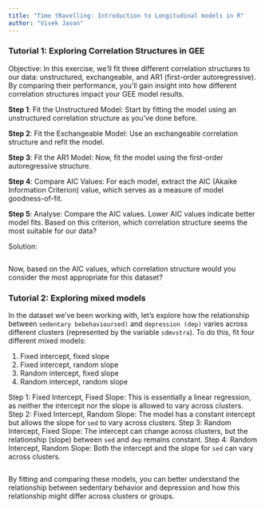 ```yaml
---
title: "Time tRavelling: Introduction to Longitudinal models in R"
author: "Vivek Jason"
---
```


### Tutorial 1: Exploring Correlation Structures in GEE

Objective: In this exercise, we'll fit three different correlation structures to our data: unstructured, exchangeable, and AR1 (first-order autoregressive). By comparing their performance, you'll gain insight into how different correlation structures impact your GEE model results.

**Step 1**: Fit the Unstructured Model: Start by fitting the model using an unstructured correlation structure as you've done before.

**Step 2**: Fit the Exchangeable Model: Use an exchangeable correlation structure and refit the model.

**Step 3**: Fit the AR1 Model: Now, fit the model using the first-order autoregressive structure.

**Step 4**: Compare AIC Values: For each model, extract the AIC (Akaike Information Criterion) value, which serves as a measure of model goodness-of-fit.

**Step 5**: Analyse: Compare the AIC values. Lower AIC values indicate better model fits. Based on this criterion, which correlation structure seems the most suitable for our data?

Solution:

```r

```

Now, based on the AIC values, which correlation structure would you consider the most appropriate for this dataset?

### Tutorial 2: Exploring mixed models

In the dataset we've been working with, let's explore how the relationship between `sedentary bebehavioursed)` and `depression (dep)` varies across different clusters (represented by the variable `sdmvstra`). To do this, fit four different mixed models:

1.  Fixed intercept, fixed slope
2.  Fixed intercept, random slope
3.  Random intercept, fixed slope
4.  Random intercept, random slope

Step 1: Fixed Intercept, Fixed Slope: This is essentially a linear regression, as neither the intercept nor the slope is allowed to vary across clusters. Step 2: Fixed Intercept, Random Slope: The model has a constant intercept but allows the slope for `sed` to vary across clusters. Step 3: Random Intercept, Fixed Slope: The intercept can change across clusters, but the relationship (slope) between `sed` and `dep` remains constant. Step 4: Random Intercept, Random Slope: Both the intercept and the slope for `sed` can vary across clusters.

```r

```

By fitting and comparing these models, you can better understand the relationship between sedentary behavior and depression and how this relationship might differ across clusters or groups.
